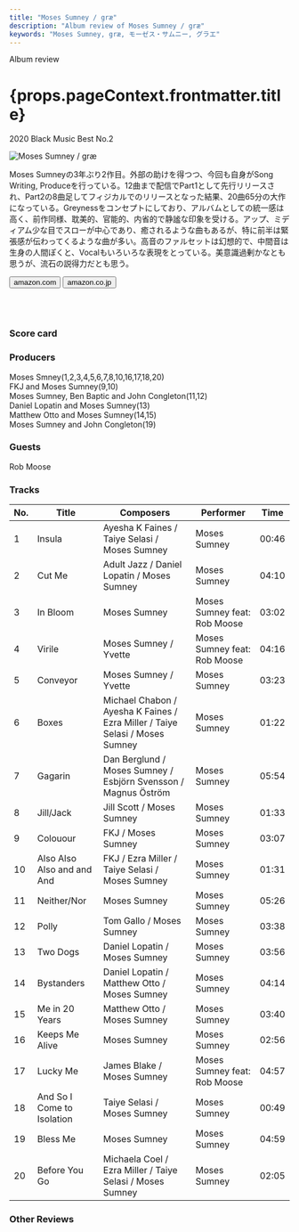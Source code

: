 ```yaml
---
title: "Moses Sumney / græ"
description: "Album review of Moses Sumney / græ"
keywords: "Moses Sumney, græ, モーゼス・サムニー, グラエ"
---
```





<p className="largeP">Album review</p>
<h1 className="h1--no--margin">{props.pageContext.frontmatter.title}</h1>
<p className="largeP"><Link to="/best50/2020/">2020 Black Music Best No.2</Link></p>

<Row  className="image-card-group">
	<Column colMd={"3"} colLg={"4"} noGutterMdLeft="">
       <ImageCard>

![Moses Sumney / græ](../../images/cd/mosessumney2L.jpg) 

</ImageCard>
	</Column>
	<Column colMd={"4"} colLg={"8"} noGutterMdLeft="">
	<p>
	Moses Sumneyの3年ぶり2作目。外部の助けを得つつ、今回も自身がSong Writing, Produceを行っている。12曲まで配信でPart1として先行リリースされ、Part2の8曲足してフィジカルでのリリースとなった結果、20曲65分の大作になっている。Greynessをコンセプトにしており、アルバムとしての統一感は高く、前作同様、耽美的、官能的、内省的で静謐な印象を受ける。アップ、ミディアム少な目でスローが中心であり、癒されるような曲もあるが、特に前半は緊張感が伝わってくるような曲が多い。高音のファルセットは幻想的で、中間音は生身の人間ぽくと、Vocalもいろいろな表現をとっている。美意識過剰かなとも思うが、流石の説得力だとも思う。
	</p>
    <div>
	  <Button className="button-right-mergin"  href="https://amzn.to/2FtZhWo" kind="primary" size="small" renderIcon={ArrowUpRight24}>
      amazon.com
    </Button>
    <Button className="button-right-mergin"  href="https://amzn.to/3hhVWqA" kind="secondary" size="small" renderIcon={ArrowUpRight24}>
      amazon.co.jp
    </Button>
	</div>
	<a href="https://geo.music.apple.com/jp/album/gr%C3%A6/1485411511?mt=1&app=music&ls=1&at=11lcug" style="display:inline-block;overflow:hidden;background:url(https://linkmaker.itunes.apple.com/ja-jp/lockup.svg?releaseDate=2020-05-15&kind=album&bubble=apple_music&style=mono-black) no-repeat;width:180px;height:45px;"></a>
	<a href="https://geo.music.apple.com/jp/album/gr%C3%A6/1485411511?app=itunes&at=11lcug" style="display:inline-block;overflow:hidden;background:url(https://linkmaker.itunes.apple.com/ja-jp/badge-lrg.svg?releaseDate=2020-05-15&kind=album&bubble=itunes_music) no-repeat;width:140px;height:45px;"></a>
	</Column>
</Row>
<Row >
	<Column colMd={"4"} colLg={"4"} noGutterMdLeft="">
<div>
  <h3>Score card</h3>
	<SliderJS1 value="5" />
  <SliderJS2 value="1" />
	<SliderJS3 value="2" />
  <SliderJS4 value="9" />
</div>
</Column>
<Column colMd={"8"} colLg={"8"} noGutterMdLeft="">
<div>
<h3>Producers</h3>
<p>
Moses Smney(1,2,3,4,5,6,7,8,10,16,17,18,20)
<br/>FKJ and Moses Sumney(9,10)
<br/>Moses Sumney, Ben Baptic and John Congleton(11,12)
<br/>Daniel Lopatin and Moses Sumney(13)
<br/>Matthew Otto and Moses Sumney(14,15)
<br/>Moses Sumney and John Congleton(19)
</p>
<h3>Guests</h3>
<p>
Rob Moose
</p>
</div>
</Column>
</Row>

<h3>Tracks</h3>

| No. |	 Title                     |	 Composers                                                                  |	 Performer                   | Time	 |
| --- |	-------------------------- | ---------------------------------------------------------------------------- | ---------------------------- | ----- |
|	1	  |	Insula                     | Ayesha K Faines / Taiye Selasi / Moses Sumney                               	|	Moses Sumney                 | 00:46 |
|	2	  |	Cut Me                     | Adult Jazz / Daniel Lopatin / Moses Sumney                                  	|	Moses Sumney                 | 04:10 |
|	3	  |	In Bloom                   | Moses Sumney                                                                	|	Moses Sumney feat: Rob Moose | 03:02 |
|	4	  |	Virile                     | Moses Sumney / Yvette                                                       	|	Moses Sumney feat: Rob Moose | 04:16 |
|	5	  |	Conveyor                   | Moses Sumney / Yvette                                                       	|	Moses Sumney                 | 03:23 |
|	6	  |	Boxes                      | Michael Chabon / Ayesha K Faines / Ezra Miller / Taiye Selasi / Moses Sumney	|	Moses Sumney                 | 01:22 |
|	7	  |	Gagarin                    | Dan Berglund / Moses Sumney / Esbjörn Svensson / Magnus Öström           	  |	Moses Sumney                 | 05:54 |
|	8	  |	Jill/Jack                  | Jill Scott / Moses Sumney                                                   	|	Moses Sumney                 | 01:33 |
|	9	  |	Colouour                   | FKJ / Moses Sumney                                                          	|	Moses Sumney                 | 03:07 |
|	10	|	Also Also Also and and And | FKJ / Ezra Miller / Taiye Selasi / Moses Sumney                             	|	Moses Sumney                 | 01:31 |
|	11	|	Neither/Nor                | Moses Sumney                                                                	|	Moses Sumney                 | 05:26 |
|	12	|	Polly                      | Tom Gallo / Moses Sumney                                                    	|	Moses Sumney                 | 03:38 |
|	13	|	Two Dogs                   | Daniel Lopatin / Moses Sumney                                               	|	Moses Sumney                 | 03:56 |
|	14	|	Bystanders                 | Daniel Lopatin / Matthew Otto / Moses Sumney                                	|	Moses Sumney                 | 04:14 |
|	15	|	Me in 20 Years             | Matthew Otto / Moses Sumney                                                 	|	Moses Sumney                 | 03:40 |
|	16	|	Keeps Me Alive             | Moses Sumney                                                                	|	Moses Sumney                 | 02:56 |
|	17	|	Lucky Me                   | James Blake / Moses Sumney                                                  	|	Moses Sumney feat: Rob Moose | 04:57 |
|	18	|	And So I Come to Isolation | Taiye Selasi / Moses Sumney                                                 	|	Moses Sumney                 | 00:49 |
|	19	|	Bless Me                   | Moses Sumney                                                                	|	Moses Sumney                 | 04:59 |
|	20	|	Before You Go              | Michaela Coel / Ezra Miller / Taiye Selasi / Moses Sumney                   	|	Moses Sumney                 | 02:05 |

<h3>Other Reviews</h3>

<Row>
<Column colMd={3} colLg={3} noGutterMdLeft>
<Review1 />
</Column>
</Row>